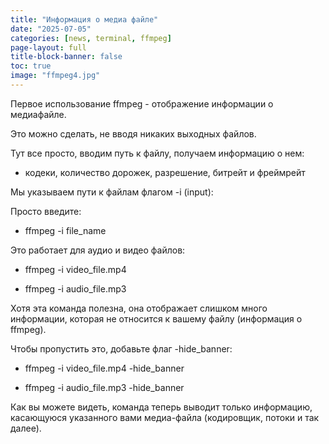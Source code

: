 ```yaml
---
title: "Информация о медиа файле"
date: "2025-07-05"
categories: [news, terminal, ffmpeg]
page-layout: full
title-block-banner: false
toc: true
image: "ffmpeg4.jpg"
---
```



Первое использование ffmpeg - отображение информации о медиафайле. 

Это можно сделать, не вводя никаких выходных файлов. 

Тут все просто, вводим путь к файлу, получаем информацию о нем: 

- кодеки, количество дорожек, разрешение, битрейт и фреймрейт 

Мы указываем пути к файлам флагом -i (input):

Просто введите:

- ffmpeg -i file_name

Это работает для аудио и видео файлов:

- ffmpeg -i video_file.mp4 

- ffmpeg -i audio_file.mp3

Хотя эта команда полезна, она отображает слишком много информации, которая не относится к вашему файлу (информация о ffmpeg). 

Чтобы пропустить это, добавьте флаг -hide_banner:

- ffmpeg -i video_file.mp4 -hide_banner 

- ffmpeg -i audio_file.mp3 -hide_banner	

Как вы можете видеть, команда теперь выводит только информацию, касающуюся указанного вами медиа-файла (кодировщик, потоки и так далее).


